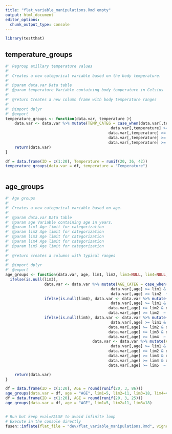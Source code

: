 ```yaml
---
title: "flat_variable_manipulations.Rmd empty"
output: html_document
editor_options: 
  chunk_output_type: console
---
```


```r
library(testthat)
```

<!--
 You need to run the 'description' chunk in the '0-dev_history.Rmd' file before continuing your code there.
-->
## temperature_groups
    
```r
#' Regroup axillary temperature values
#' 
#' Creates a new categorical variable based on the body temperature.
#' 
#' @param data.var Data table
#' @param temperature Variable containing body temperature in Celsius
#'
#' @return Creates a new column frame with body temperature ranges
#' 
#' @import dplyr
#' @export
temperature_groups <- function(data.var, temperature ){
    data.var <- data.var %>% mutate(TEMP_CATEG = case_when(data.var[,temperature] < 36  ~ "<36",
                                              data.var[,temperature] >= 36 & data.var[,temperature]<37  ~ "36-36.9",
                                             data.var[,temperature] >= 37 & data.var[,temperature]<38  ~ "37-37.9",
                                             data.var[,temperature] >= 38 & data.var[,temperature]<39  ~ "38-38.9",
                                             data.var[,temperature] >= 39  ~ "≥39"))
    return(data.var)
}
```
  
```r

df = data.frame(ID = c(1:20), Temperature = runif(20, 36, 42))
temperature_groups(data.var = df, temperature = "Temperature")
```
  
```r

```
  
## age_groups
    
```r
#' Age groups
#' 
#' Creates a new categorical variable based on age.
#' 
#' @param data.var Data table
#' @param age Variable containing age in years.
#' @param lim1 Age limit for categorization
#' @param lim2 Age limit for categorization
#' @param lim3 Age limit for categorization
#' @param lim4 Age limit for categorization
#' @param lim5 Age limit for categorization
#'
#' @return creates a columns with typical ranges
#' 
#' @import dplyr
#' @export
age_groups <- function(data.var, age, lim1, lim2, lim3=NULL, lim4=NULL, lim5=NULL){
  ifelse(is.null(lim3), 
                 data.var <- data.var %>% mutate(AGE_CATEG = case_when(data.var[,age] < lim1  ~ paste0("<",lim1),
                                              data.var[,age] >= lim1 & data.var[,age]<lim2  ~ paste0(lim1,"-",lim2-1),
                                              data.var[,age] >= lim2  ~ paste0("≥",lim2))), 
                 ifelse(is.null(lim4), data.var <- data.var %>% mutate(AGE_CATEG = case_when(data.var[,age] < lim1  ~ paste0("<",lim1),
                                              data.var[,age] >= lim1 & data.var[,age]<lim2  ~ paste0(lim1,"-",lim2-1),
                                             data.var[,age] >= lim2 & data.var[,age]<lim3  ~ paste0(lim2,"-",lim3-1),
                                             data.var[,age] >= lim2  ~ paste0("≥",lim3))),
                 ifelse(is.null(lim5), data.var <- data.var %>% mutate(AGE_CATEG = case_when(data.var[,age] < lim1  ~ paste0("<",lim1),
                                              data.var[,age] >= lim1 & data.var[,age]<lim2  ~ paste0(lim1,"-",lim2-1),
                                             data.var[,age] >= lim2 & data.var[,age]<lim3  ~ paste0(lim2,"-",lim3-1),
                                             data.var[,age] >= lim3 & data.var[,age]<lim4  ~ paste0(lim3,"-",lim4-1),
                                             data.var[,age] >= lim4  ~ paste0("≥",lim4))),
                                      data.var <- data.var %>% mutate(AGE_CATEG = case_when(data.var[,age] < lim1  ~ paste0("<",lim1),
                                              data.var[,age] >= lim1 & data.var[,age]<lim2  ~ paste0(lim1,"-",lim2-1),
                                             data.var[,age] >= lim2 & data.var[,age]<lim3  ~ paste0(lim2,"-",lim3-1),
                                             data.var[,age] >= lim3 & data.var[,age]<lim4  ~ paste0(lim3,"-",lim4-1),
                                             data.var[,age] >= lim4 & data.var[,age]<lim5  ~ paste0(lim4,"-",lim5-1),
                                             data.var[,age] >= lim5  ~ paste0("≥",lim5))))))

    return(data.var)
}
```
  
```r
df = data.frame(ID = c(1:20), AGE = round(runif(20, 3, 86)))
age_groups(data.var = df, age = "AGE", lim1=5, lim2=11, lim3=18, lim4=45, lim5=60)
df = data.frame(ID = c(1:20), AGE = round(runif(20, 3, 25)))
age_groups(data.var = df, age = "AGE", lim1=5, lim2=11, lim3=18)

```
  
```r

```
  

```r
# Run but keep eval=FALSE to avoid infinite loop
# Execute in the console directly
fusen::inflate(flat_file = "dev/flat_variable_manipulations.Rmd", vignette_name = "Minimal")
```
